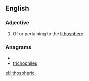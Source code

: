 ==English==

===Adjective===
{{en-adj|-}}

# Of or pertaining to the [[lithosphere]]

===Anagrams===
* {{alphagram|cehhiiloprst}}
* [[trichophiles#English|trichophiles]]

[[el:lithospheric]]